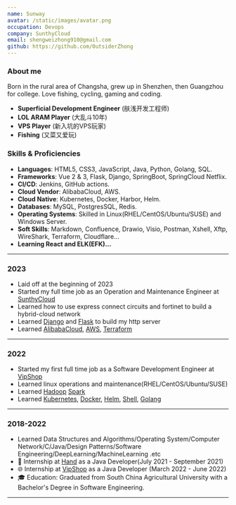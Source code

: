 ```yaml
---
name: Sunway
avatar: /static/images/avatar.png
occupation: Devops
company: SunthyCloud
email: shengweizhong910@gmail.com
github: https://github.com/0utsiderZhong
---
```


### About me

Born in the rural area of Changsha, grew up in Shenzhen, then Guangzhou for college. Love fishing, cycling, gaming and coding.

- **Superficial Development Engineer** (肤浅开发工程师)
- **LOL ARAM Player** (大乱斗10年)
- **VPS Player** (新入坑的VPS玩家)
- **Fishing** (又菜又爱玩)

### Skills & Proficiencies
- **Languages**: HTML5, CSS3, JavaScript, Java, Python, Golang, SQL.
- **Frameworks**: Vue 2 & 3, Flask, Django, SpringBoot, SpringCloud Netflix.
- **CI/CD**: Jenkins, GitHub actions.
- **Cloud Vendor**: AlibabaCloud, AWS.
- **Cloud Native**: Kubernetes, Docker, Harbor, Helm.
- **Databases**: MySQL, PostgresSQL, Redis.
- **Operating Systems**: Skilled in Linux(RHEL/CentOS/Ubuntu/SUSE) and Windows Server.
- **Soft Skills**: Markdown, Confluence, Drawio, Visio, Postman, Xshell, Xftp, WireShark, Terraform, Cloudflare...
- **Learning React and ELK(EFK)...**
---

### 2023

- Laid off at the beginning of 2023
- Started my full time job as an Operation and Maintenance Engineer at [SunthyCloud](https://www.sunthycloud.com/)
- Learned how to use express connect circuits and fortinet to build a hybrid-cloud network
- Learned [Django](https://docs.djangoproject.com/en) and [Flask](https://flask.palletsprojects.com/en/3.0.x/quickstart/) to build my http server
- Learned [AlibabaCloud](https://www.alibabacloud.com/), [AWS](https://aws.amazon.com/), [Terraform](https://www.alibabacloud.com/solutions/devops/terraform)

---

### 2022

- Started my first full time job as a Software Development Engineer at [VipShop](https://www.vip.com/)
- Learned linux operations and maintenance(RHEL/CentOS/Ubuntu/SUSE)
- Learned [Hadoop](https://hadoop.apache.org/) [Spark](https://spark.apache.org/)
- Learned [Kubernetes](https://kubernetes.io/docs/concepts/overview/), [Docker](https://www.docker.com/get-started/), [Helm](https://helm.sh/docs/), [Shell](https://www.shellscript.sh/), [Golang](https://go.dev/)

---

### 2018-2022
- Learned Data Structures and Algorithms/Operating System/Computer Network/C/Java/Design Patterns/Software Engineering/DeepLearning/MachineLearning .etc
- 🌟 Internship at [Hand](https://www.hand-china.com/) as a Java Developer(July 2021 - September 2021)
- 🌐 Internship at [VipShop](https://www.vip.com/) as a Java Developer (March 2022 - June 2022)
- 🎓 Education: Graduated from South China Agricultural University with a Bachelor's Degree in Software Engineering.
---